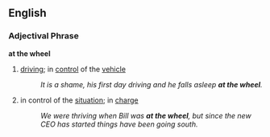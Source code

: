 == English ==
=== Adjectival Phrase ===
'''at the wheel'''
# {{idiom}} [[driving]]; in [[control]] of the [[vehicle]]
#: ''It is a shame, his first day driving and he falls asleep '''at the wheel'''.''
# {{idiom}} in control of the [[situation]]; in [[charge]]
#: ''We were thriving when Bill was '''at the wheel''', but since the new CEO has started things have been going south.''
